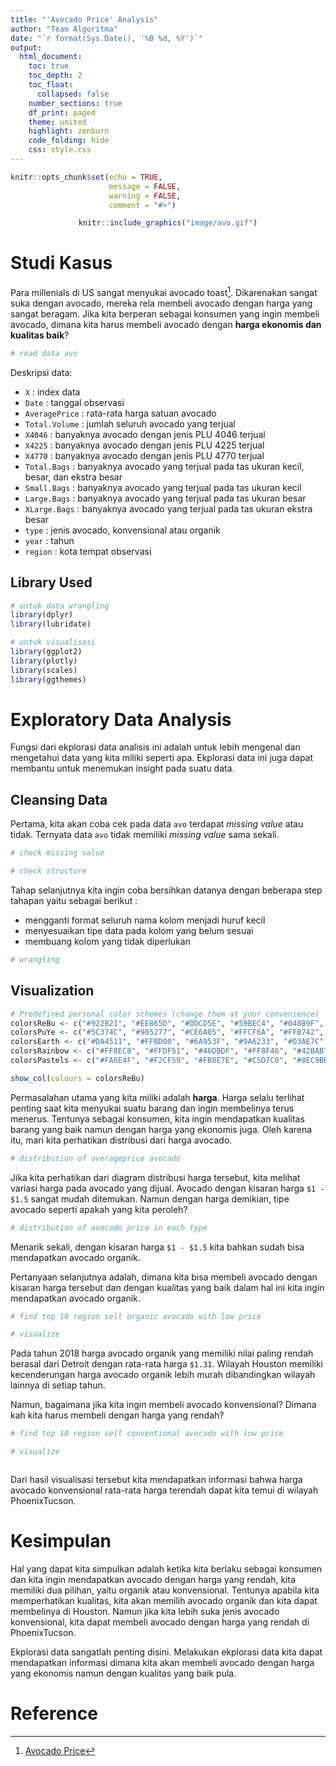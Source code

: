 ```yaml
---
title: "'Avocado Price' Analysis"
author: "Team Algoritma"
date: "`r format(Sys.Date(), '%B %d, %Y')`"
output: 
  html_document:
    toc: true
    toc_depth: 2
    toc_float:
      collapsed: false
    number_sections: true
    df_print: paged
    theme: united
    highlight: zenburn
    code_folding: hide
    css: style.css
---
```



```r
knitr::opts_chunk$set(echo = TRUE,
                      message = FALSE,
                      warning = FALSE,
                      comment = "#>")
```
<center>
```r
knitr::include_graphics("image/avo.gif")
```
</center>

# Studi Kasus {.tabset}

Para millenials di US sangat menyukai avocado toast[^1]. Dikarenakan sangat suka dengan avocado, mereka rela membeli avocado dengan harga yang sangat beragam. Jika kita berperan sebagai konsumen yang ingin membeli avocado, dimana kita harus membeli avocado dengan **harga ekonomis dan kualitas baik**?

```r
# read data avo

```

Deskripsi data:

* `X` : index data
* `Date` : tanggal observasi
* `AveragePrice` : rata-rata harga satuan avocado
* `Total.Volume` : jumlah seluruh avocado yang terjual
* `X4046` : banyaknya avocado dengan jenis PLU 4046 terjual
* `X4225` : banyaknya avocado dengan jenis PLU 4225 terjual
* `X4770` : banyaknya avocado dengan jenis PLU 4770 terjual
* `Total.Bags` : banyaknya avocado yang terjual pada tas ukuran kecil, besar, dan ekstra besar 
* `Small.Bags` : banyaknya avocado yang terjual pada tas ukuran kecil
* `Large.Bags` : banyaknya avocado yang terjual pada tas ukuran besar
* `XLarge.Bags` : banyaknya avocado yang terjual pada tas ukuran ekstra besar
* `type` : jenis avocado, konvensional atau organik
* `year` : tahun
* `region` : kota tempat observasi

## Library Used

```r
# untuk data wrangling
library(dplyr)
library(lubridate)

# untuk visualisasi
library(ggplot2)
library(plotly)
library(scales)
library(ggthemes)
```

# Exploratory Data Analysis

Fungsi dari ekplorasi data analisis ini adalah untuk lebih mengenal dan mengetahui data yang kita miliki seperti apa. Ekplorasi data ini juga dapat membantu untuk menemukan insight pada suatu data.

## Cleansing Data

Pertama, kita akan coba cek pada data `avo` terdapat *missing value* atau tidak. Ternyata data `avo` tidak memiliki *missing value* sama sekali. 
```r
# check missing value

```

```r
# check structure

```

Tahap selanjutnya kita ingin coba bersihkan datanya dengan beberapa step tahapan yaitu sebagai berikut :

* mengganti format seluruh nama kolom menjadi huruf kecil
* menyesuaikan tipe data pada kolom yang belum sesuai
* membuang kolom yang tidak diperlukan

```r
# wrangling

```

## Visualization

```r
# Predefined personal color schemes (change them at your convenience)
colorsReBu <- c("#922B21", "#EE865D", "#DDCD5E", "#59BEC4", "#048B9F", "#114676")
colorsPuYe <- c("#5C374C", "#985277", "#CE6A85", "#FFCF6A", "#FFB742", "#E9692C")
colorsEarth <- c("#DA4511", "#FFBD00", "#6A953F", "#9A6233", "#D3AE7C", "#307CA1")
colorsRainbow <- c("#FF8EC8", "#FFDF51", "#46DBDF", "#FF8F46", "#42BAB7", "#DB0000")
colorsPastels <- c("#FA6E4F", "#F2CF59", "#FB8E7E", "#C5D7C0", "#8EC9BB", "#F8CA9D")

show_col(colours = colorsReBu)
```

Permasalahan utama yang kita miliki adalah **harga**. Harga selalu terlihat penting saat kita menyukai suatu barang dan ingin membelinya terus menerus. Tentunya sebagai konsumen, kita ingin mendapatkan kualitas barang yang baik namun dengan harga yang ekonomis juga. Oleh karena itu, mari kita perhatikan distribusi dari harga avocado.

```r
# distribution of averageprice avocado

```


Jika kita perhatikan dari diagram distribusi harga tersebut, kita melihat variasi harga pada avocado yang dijual. Avocado dengan kisaran harga `$1 - $1.5` sangat mudah ditemukan. Namun dengan harga demikian, tipe avocado seperti apakah yang kita peroleh?

```r
# distribution of avocado price in each type

```

Menarik sekali, dengan kisaran harga `$1 - $1.5` kita bahkan sudah bisa mendapatkan avocado organik. 

Pertanyaan selanjutnya adalah, dimana kita bisa membeli avocado dengan kisaran harga tersebut dan dengan kualitas yang baik dalam hal ini kita ingin mendapatkan avocado organik. 

```r
# find top 10 region sell organic avocado with low price

```

```r
# visualize

```

Pada tahun 2018 harga avocado organik yang memiliki nilai paling rendah berasal dari Detroit dengan rata-rata harga `$1.31`. Wilayah Houston memiliki kecenderungan harga avocado organik lebih murah dibandingkan wilayah lainnya di setiap tahun.

Namun, bagaimana jika kita ingin membeli avocado konvensional? Dimana kah kita harus membeli dengan harga yang rendah?

```r
# find top 10 region sell conventional avocado with low price

```

```r
# visualize

```

```r

```
Dari hasil visualisasi tersebut kita mendapatkan informasi bahwa harga avocado konvensional rata-rata harga terendah dapat kita temui di wilayah PhoenixTucson.

# Kesimpulan

Hal yang dapat kita simpulkan adalah ketika kita berlaku sebagai konsumen dan kita ingin mendapatkan avocado dengan harga yang rendah, kita memiliki dua pilihan, yaitu organik atau konvensional. Tentunya apabila kita memperhatikan kualitas, kita akan memilih avocado organik dan kita dapat membelinya di Houston. Namun jika kita lebih suka jenis avocado konvensional, kita dapat membeli avocado dengan harga yang rendah di PhoenixTucson. 

Ekplorasi data sangatlah penting disini. Melakukan ekplorasi data kita dapat mendapatkan informasi dimana kita akan membeli avocado dengan harga yang ekonomis namun dengan kualitas yang baik pula. 

# Reference 

[^1]: [Avocado Price](https://www.kaggle.com/neuromusic/avocado-prices)